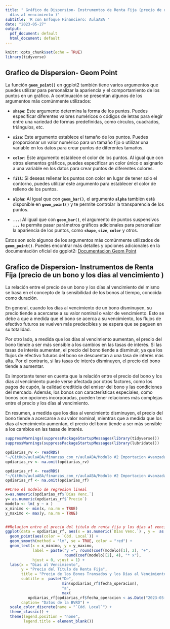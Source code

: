 ```yaml
---
title: " Gráfico de Dispersion- Instrumentos de Renta Fija (precio de un bono y los
  días al vencimiento )"
subtitle: 'R con Enfoque Financiero: AulaABA '
date: "2023-05-27"
output:
  pdf_document: default
  html_document: default
---
```


```r
knitr::opts_chunk$set(echo = TRUE)
library(tidyverse)
```

## Grafico de Dispersion- Geom Point

La función **`geom_point()`** en ggplot2 también tiene varios argumentos que puedes utilizar para personalizar la apariencia y el comportamiento de los puntos en un gráfico. A continuación se presentan algunos de los argumentos más comúnmente utilizados:

-   **`shape`**: Este argumento determina la forma de los puntos. Puedes especificar diferentes valores numéricos o códigos de letras para elegir entre una variedad de formas predefinidas, como círculos, cuadrados, triángulos, etc.

-   **`size`**: Este argumento establece el tamaño de los puntos. Puedes proporcionar un valor numérico para un tamaño fijo o utilizar una variable en los datos para crear puntos de diferentes tamaños.

-   **`color`**: Este argumento establece el color de los puntos. Al igual que con otros elementos gráficos, puedes especificar un color único o asignarlo a una variable en los datos para crear puntos de diferentes colores.

-   **`fill`**: Si deseas rellenar los puntos con color en lugar de tener solo el contorno, puedes utilizar este argumento para establecer el color de relleno de los puntos.

-   **`alpha`**: Al igual que con **`geom_bar()`**, el argumento **`alpha`** también está disponible en **`geom_point()`** y te permite controlar la transparencia de los puntos.

-   **`...`**: Al igual que con **`geom_bar()`**, el argumento de puntos suspensivos **`...`** te permite pasar parámetros gráficos adicionales para personalizar la apariencia de los puntos, como **`shape`**, **`size`**, **`color`** y otros.

Estos son solo algunos de los argumentos más comúnmente utilizados de **`geom_point()`**. Puedes encontrar más detalles y opciones adicionales en la documentación oficial de ggplot2: [Documentacion Geom Point](https://ggplot2.tidyverse.org/reference/geom_point.html)

## Grafico de Dispersion- Instrumentos de Renta Fija (precio de un bono y los días al vencimiento )

La relación entre el precio de un bono y los días al vencimiento del mismo se basa en el concepto de la sensibilidad de los bonos al tiempo, conocida como duración.

En general, cuando los días al vencimiento de un bono disminuyen, su precio tiende a acercarse a su valor nominal o valor de vencimiento. Esto se debe a que a medida que el bono se acerca a su vencimiento, los flujos de efectivo futuros se vuelven más predecibles y se espera que se paguen en su totalidad.

Por otro lado, a medida que los días al vencimiento aumentan, el precio del bono tiende a ser más sensible a los cambios en las tasas de interés. Si las tasas de interés aumentan, el precio del bono tiende a disminuir, ya que los flujos de efectivo futuros del bono se descuentan a una tasa de interés más alta. Por el contrario, si las tasas de interés disminuyen, el precio del bono tiende a aumentar.

Es importante tener en cuenta que la relación entre el precio del bono y los días al vencimiento puede verse afectada por otros factores, como los pagos de cupón, la calidad crediticia del emisor del bono y las condiciones del mercado. Además, los bonos con características especiales, como bonos con opciones incorporadas, pueden tener relaciones más complejas entre el precio y los días al vencimiento.

En resumen, a medida que los días al vencimiento disminuyen, el precio del bono tiende a acercarse a su valor nominal, mientras que a medida que los días al vencimiento aumentan, el precio del bono tiende a ser más sensible a los cambios en las tasas de interés.

```r
suppressWarnings(suppressPackageStartupMessages(library(tidyverse)))
suppressWarnings(suppressPackageStartupMessages(library(lubridate)))

opdiarias_rv <- readRDS(
"~/GitHub/aulaABA/finanzas_con_r/aulaABA/Modulo #2 Importacion Avanzada y Casos Practicos/Semana 4- Casos Practicos/data/operaciones_diarias_rv.rds")
opdiarias_rv <- na.omit(opdiarias_rv)

opdiarias_rf <- readRDS(
"~/GitHub/aulaABA/finanzas_con_r/aulaABA/Modulo #2 Importacion Avanzada y Casos Practicos/Semana 4- Casos Practicos/data/operaciones_diarias_rf.rds")
opdiarias_rf <- na.omit(opdiarias_rf)   

```


```r
##Creo el modelo de regresion lineal 
x=as.numeric(opdiarias_rf$`Días Venc.`)
y= as.numeric(opdiarias_rf$`Precio`)
modelo <- lm( y ~ x )
x_minimo <- min(x, na.rm = TRUE)
y_maximo <- max(y, na.rm = TRUE)


##Relacion entre el precio del titulo de renta fija y los dias al vencimiento
ggplot(data = opdiarias_rf, aes(x = as.numeric(`Días Venc.`) , y =  as.numeric(`Precio`))) +
  geom_point(aes(color = `Cód. Local`)) +
  geom_smooth(method = "lm", se = TRUE, color = "red") + 
  geom_text(x = x_minimo, y = y_maximo, 
            label = paste("y =", round(coef(modelo)[1], 2), "+", 
                          round(coef(modelo)[2], 4), "* x"),
            hjust = 0, vjust = 1) + 
  labs(x = "Dias al Vencimiento",
       y = "Precio del Título de Renta Fija",
       title = "Precio de los Bonos Transados y los Días al Vencimiento", 
       subtitle =  paste("De",
                         min(opdiarias_rf$fecha_operacion),
                         "a",
                         max(
          opdiarias_rf[opdiarias_rf$fecha_operacion < as.Date("2023-05-22"),]$fecha_operacion)), 
       caption= "Datos de la BVRD") + 
  scale_color_discrete(name = "`Cód. Local`") +
  theme_classic() + 
  theme(legend.position = "none",
        legend.title = element_blank())

```

